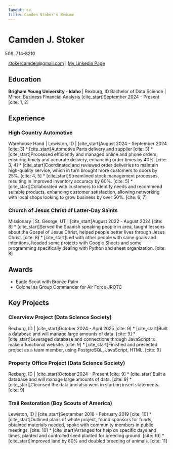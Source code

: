 ```yaml
---
layout: cv
title: Camden Stoker's Resume
---
```

# Camden J. Stoker
(509) 714-8210 

<div id="webaddress">
<a href="stokercamden@gmail.com">stokercamden@gmail.com</a>
| <a href="www.linkedin.com/in/camden-stoker-089384332">My Linkedin Page</a>
</div>


## Education
**Brigham Young University - Idaho** | Rexburg, ID
Bachelor of Data Science | Minor: Business Financial Analysis
[cite_start]September 2024 - Present [cite: 1, 2]

## Experience
### High Country Automotive
Warehouse Hand | Lewiston, ID | [cite_start]August 2024 - September 2024 [cite: 3]
* [cite_start]Automotive Parts delivery and supplier [cite: 3]
* [cite_start]Processed efficiently and managed online and phone orders, ensuring timely and accurate delivery, enhancing order times by 40%. [cite: 3, 4]
* [cite_start]Coordinated and reviewed order deliveries to maintain high-quality service, which in turn brought more customers to doors by 25%. [cite: 4, 5]
* [cite_start]Streamlined stock management processes, resulting in improved inventory accuracy by 60%. [cite: 5]
* [cite_start]Collaborated with customers to identify needs and recommend suitable products, enhancing customer satisfaction, allowing networking with local shops looking to grow business by over 50%. [cite: 6, 7]

### Church of Jesus Christ of Latter-Day Saints
Missionary | St. George, UT | [cite_start]August 2022 - August 2024 [cite: 8]
* [cite_start]Served the Spanish speaking people in area, taught lessons about the Gospel of Jesus Christ, helped people better lives through Jesus Christ. [cite: 8]
* [cite_start]Led with other people with same goals and intentions, headed some projects with Google Sheets and some programming specifically dealing with Python and sheet organization. [cite: 8]

## Awards
* Eagle Scout with Bronze Palm
* Colonel as Group Commander for Air Force JROTC

## Key Projects
### Clearview Project (Data Science Society)
Rexburg, ID | [cite_start]October 2024 - April 2025 [cite: 9]
* [cite_start]Built a database and will manage large amounts of data. [cite: 9]
* [cite_start]Leveraged database and connections through JavaScript to make a functional website. [cite: 9]
* [cite_start]Finished and presented project as a team member, using PostgreSQL, JavaScript, HTML. [cite: 9]

### Property Office Project (Data Science Society)
Rexburg, ID | [cite_start]October 2024 - Present [cite: 9]
* [cite_start]Built a database and will manage large amounts of data. [cite: 9]
* [cite_start]Cleansed the data and also went in starting insert statements. [cite: 9]


### Trail Restoration (Boy Scouts of America)
Lewiston, ID | [cite_start]September 2018 - February 2019 [cite: 10]
* [cite_start]Outlined plans of whole project, found sponsors for funds, obtained materials needed, spoke with community members in public meetings. [cite: 10]
* [cite_start]Arranged for help on specific days and times, planted and controlled seed planted for breeding ground. [cite: 10]
* [cite_start]Improved land by 80% and doubled breeding of animals. [cite: 11]


<!-- ### Footer

Last updated: May 2013 -->